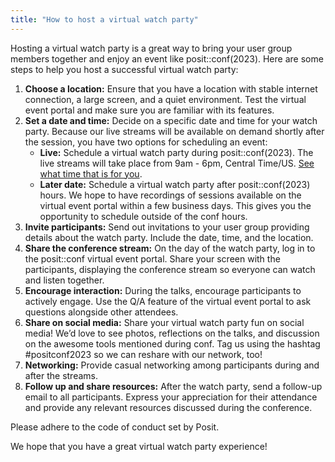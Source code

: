 ```yaml
---
title: "How to host a virtual watch party"
---
```


Hosting a virtual watch party is a great way to bring your user group members together and enjoy an event like posit::conf(2023). Here are some steps to help you host a successful virtual watch party:

1. **Choose a location:** Ensure that you have a location with stable internet connection, a large screen, and a quiet environment. Test the virtual event portal and make sure you are familiar with its features.
2. **Set a date and time:** Decide on a specific date and time for your watch party. Because our live streams will be available on demand shortly after the session, you have two options for scheduling an event:
    *  **Live:** Schedule a virtual watch party during posit::conf(2023). The live streams will take place from 9am - 6pm, Central Time/US. [See what time that is for you](https://www.timeanddate.com/time/difference/usa/chicago).
    * **Later date:** Schedule a virtual watch party after posit::conf(2023) hours. We hope to have recordings of sessions available on the virtual event portal within a few business days. This gives you the opportunity to schedule outside of the conf hours.
3. **Invite participants:** Send out invitations to your user group providing details about the watch party. Include the date, time, and the location.
4. **Share the conference stream:** On the day of the watch party, log in to the posit::conf virtual event portal. Share your screen with the participants, displaying the conference stream so everyone can watch and listen together.
5. **Encourage interaction:** During the talks, encourage participants to actively engage. Use the Q/A feature of the virtual event portal to ask questions alongside other attendees.
6. **Share on social media:** Share your virtual watch party fun on social media! We'd love to see photos, reflections on the talks, and discussion on the awesome tools mentioned during conf. Tag us using the hashtag #positconf2023 so we can reshare with our network, too!
7. **Networking:** Provide casual networking among participants during and after the streams.
8. **Follow up and share resources:** After the watch party, send a follow-up email to all participants. Express your appreciation for their attendance and provide any relevant resources discussed during the conference.

Please adhere to the code of conduct set by Posit.

We hope that you have a great virtual watch party experience!